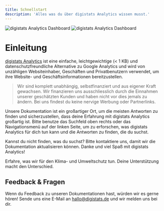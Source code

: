 ```yaml
---
title: Schnellstart
description: 'Alles was du über digistats Analytics wissen musst.'
---
```


<img
  className="block dark:hidden"
  src="/images/screenshot.png"
  alt="digistats Analytics Dashboard"
/>
<img
  className="hidden dark:block"
  src="/images/screenshot.png"
  alt="digistats Analytics Dashboard"
/>

# Einleitung

[digistats Analytics](https://digistats.de) ist eine einfache, leichtgewichtige (< 1 KB) und datenschutzfreundliche Alternative zu Google Analytics und wird von unzähligen Websiteinhaber, Geschäften und Privatbenutzern verwendet, um ihre Website- und Geschäftsinformationen bereitzustellen. 

> Wir sind komplett unabhängig, selbstfinanziert und aus eigener Kraft gewachsen. Wir finanzieren uns ausschliesslich durch die Einnahmen unserer geschätzten Kunden und haben nicht vor dies jemals zu ändern. Bei uns findest du keine nervige Werbung oder Partnerlinks.

Unsere Dokumentation ist ein großartiger Ort, um die meisten Antworten zu finden und sicherzustellen, dass deine Erfahrung mit digistats Analytics großartig ist. Bitte benutze das Suchfeld oben rechts oder das Navigationsmenü auf der linken Seite, um zu erforschen, was digistats Analytics für dich tun kann und die Antworten zu finden, die du suchst.

Kannst du nicht finden, was du suchst? Bitte kontaktiere uns, damit wir die Dokumentation aktualisieren können. Danke und viel Spaß mit digistats Analytics!

<CardGroup cols={2}>
  <Card
    title="Klima- und Umweltschutz"
    icon="tree"
    href="https://digistats.de/klimaschutz-und-nachhaltigkeit"
  >
    Erfahre, was wir für den Klima- und Umweltschutz tun.
  </Card>
  <Card
    title="Werde ein aktiver Teil unserer Community"
    icon="trophy"
    href="https://digistats.de/unterstuetze-uns"
  >
    Deine Unterstützung macht den Unterschied.
  </Card>
</CardGroup>

## Feedback & Fragen

Wenn du Feedback zu unseren Dokumentationen hast, würden wir es gerne hören! Sende uns eine E-Mail an hallo@digistats.de und wir melden uns bei dir.
